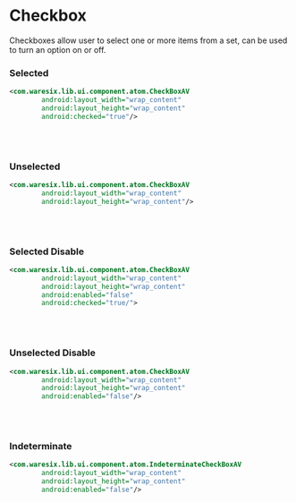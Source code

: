 
# Checkbox
Checkboxes allow user to select one or more items from a set, can be used to turn an option on or off.

<div style={{display: 'flex', alignItems:'center',justifyContent: 'space-evenly', backgroundColor: '#F4F6F8', borderRadius: 16, padding: 32, marginBottom: 24}}>
    <CheckboxImage width={'50%'}/>
</div>

### Selected
```xml
<com.waresix.lib.ui.component.atom.CheckBoxAV
        android:layout_width="wrap_content"
        android:layout_height="wrap_content"
        android:checked="true"/>
```

<br/><br/>

### Unselected
```xml
<com.waresix.lib.ui.component.atom.CheckBoxAV
        android:layout_width="wrap_content"
        android:layout_height="wrap_content"/>
```

<br/><br/>

### Selected Disable
```xml
<com.waresix.lib.ui.component.atom.CheckBoxAV
        android:layout_width="wrap_content"
        android:layout_height="wrap_content"
        android:enabled="false"
        android:checked="true/">
```

<br/><br/>

### Unselected Disable
```xml
<com.waresix.lib.ui.component.atom.CheckBoxAV
        android:layout_width="wrap_content"
        android:layout_height="wrap_content"
        android:enabled="false"/>
```

<br/><br/>

### Indeterminate
```xml
<com.waresix.lib.ui.component.atom.IndeterminateCheckBoxAV
        android:layout_width="wrap_content"
        android:layout_height="wrap_content"
        android:enabled="false"/>
```